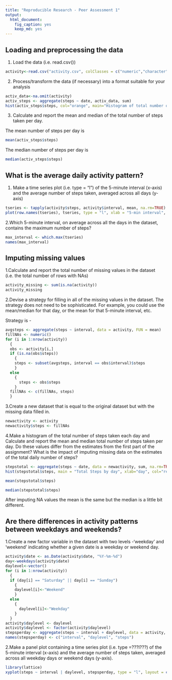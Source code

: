 ```yaml
---
title: "Reproducible Research - Peer Assessment 1"
output:
  html_document:
    fig_caption: yes
    keep_md: yes
---
```

## Loading and preprocessing the data

1. Load the data (i.e. read.csv())

```r
activity<-read.csv("activity.csv", colClasses = c("numeric","character","numeric"))
```

2. Process/transform the data (if necessary) into a format suitable for your analysis

```r
activ_data<-na.omit(activity)
activ_steps <- aggregate(steps ~ date, activ_data, sum)
hist(activ_steps$steps, col="orange", main="Histogram of total number of steps per day", xlab="Total number of steps in a day")
```

3. Calculate and report the mean and median of the total number of steps taken per day.

The mean number of steps per day is 
```r
mean(activ_steps$steps)
```

The median number of steps per day is 
```r
median(activ_steps$steps)
```

## What is the average daily activity pattern?

1. Make a time series plot (i.e. type = "l") of the 5-minute interval (x-axis) and the average number of steps taken, averaged across all days (y-axis)

```r
tseries <- tapply(activity$steps, activity$interval, mean, na.rm=TRUE)
plot(row.names(tseries), tseries, type = "l", xlab = "5-min interval", ylab = "Average across all Days", main = "Average number of steps taken", col = "blue")
```

2.Which 5-minute interval, on average across all the days in the dataset, contains the maximum number of steps?

```r
max_interval <- which.max(tseries)
names(max_interval)
```

## Imputing missing values

1.Calculate and report the total number of missing values in the dataset (i.e. the total number of rows with NAs)

```r
activity_missing <- sum(is.na(activity))
activity_missing
```


2.Devise a strategy for filling in all of the missing values in the dataset. The strategy does not need to be sophisticated. For example, you could use the mean/median for that day, or the mean for that 5-minute interval, etc.

Strategy is - 

```r
avgsteps <- aggregate(steps ~ interval, data = activity, FUN = mean)
fillNAs <- numeric()
for (i in 1:nrow(activity))
  {
  obs <- activity[i,]
  if (is.na(obs$steps)) 
    {
    steps <- subset(avgsteps, interval == obs$interval)$steps
    }
  else
    {
      steps <- obs$steps
    }
  fillNAs <- c(fillNAs, steps)
  }
```

3.Create a new dataset that is equal to the original dataset but with the missing data filled in.

```r
newactivity <- activity
newactivity$steps <- fillNAs
```

4.Make a histogram of the total number of steps taken each day and Calculate and report the mean and median total number of steps taken per day. Do these values differ from the estimates from the first part of the assignment? What is the impact of imputing missing data on the estimates of the total daily number of steps?

```r
stepstotal <- aggregate(steps ~ date, data = newactivity, sum, na.rm=TRUE)
hist(stepstotal$steps, main = "Total Steps by day", xlab="day", col="red")
```

```r
mean(stepstotal$steps)
```

```r
median(stepstotal$steps)
```

After imputing NA values the mean is the same but the median is a little bit different.

## Are there differences in activity patterns between weekdays and weekends?

1.Create a new factor variable in the dataset with two levels -'weekday' and 'weekend' indicating whether a given date is a weekday or weekend day.

```r
activity$date <- as.Date(activity$date, "%Y-%m-%d")
day<-weekdays(activity$date)
daylevel<-vector()
for (i in 1:nrow(activity))
  {
  if (day[i] == "Saturday" || day[i] == "Sunday")
    {
    daylevel[i]<-"Weekend"
    }
  else 
    {
      daylevel[i]<-"Weekday"
    }
  }
activity$daylevel <- daylevel
activity$daylevel <- factor(activity$daylevel)
stepsperday <- aggregate(steps ~ interval + daylevel, data = activity, mean)
names(stepsperday) <- c("interval", "daylevel", "steps")

```

2.Make a panel plot containing a time series plot (i.e. type =???l???) of the 5-minute interval (x-axis) and the average number of steps taken, averaged across all weekday days or weekend days (y-axis).

```r
library(lattice)
xyplot(steps ~ interval | daylevel, stepsperday, type = "l", layout = c(1,2), xlab="Interval", ylab="Number of Steps")
```
































